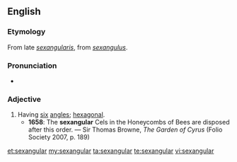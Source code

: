 ==English==

===Etymology===
From late {{etyl|la}} ''[[sexangularis]]'', from ''[[sexangulus]]''.

===Pronunciation===
* {{IPA|/sɛkˈsæŋɡjʊlə/}}

===Adjective===
{{en-adj}}

# Having [[six]] [[angles]]; [[hexagonal]].
#* '''1658''': The '''sexangular''' Cels in the Honeycombs of Bees are disposed after this order. — Sir Thomas Browne, ''The Garden of Cyrus'' (Folio Society 2007, p. 189)

[[et:sexangular]]
[[my:sexangular]]
[[ta:sexangular]]
[[te:sexangular]]
[[vi:sexangular]]